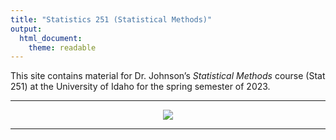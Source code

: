 ```yaml
---
title: "Statistics 251 (Statistical Methods)"
output: 
  html_document: 
    theme: readable
---
```


This site contains material for Dr. Johnson's *Statistical Methods* course (Stat 251) at the University of Idaho for the spring semester of 2023.

***

<center>

![](youden.jpg)

</center>

***

